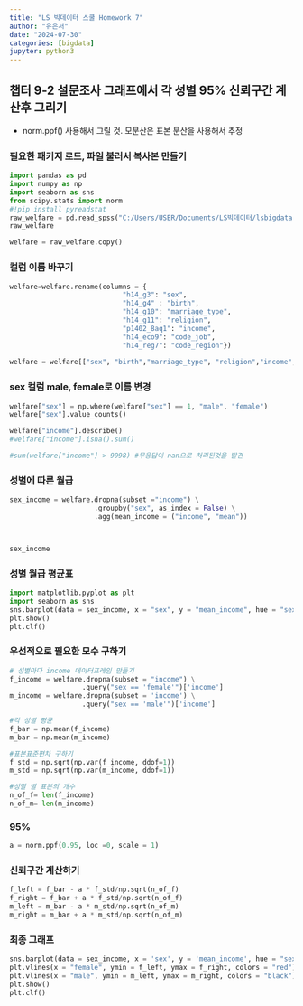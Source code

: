 ```yaml
---
title: "LS 빅데이터 스쿨 Homework 7"
author: "유은서"
date: "2024-07-30"
categories: [bigdata]
jupyter: python3
---
```

## 챕터 9-2 설문조사 그래프에서 각 성별 95% 신뢰구간 계산후 그리기

- norm.ppf() 사용해서 그릴 것. 모분산은 표본 분산을 사용해서 추정



### 필요한 패키지 로드, 파일 불러서 복사본 만들기
```python
import pandas as pd
import numpy as np
import seaborn as sns
from scipy.stats import norm
#!pip install pyreadstat
raw_welfare = pd.read_spss("C:/Users/USER/Documents/LS빅데이터/lsbigdata-project/data/koweps/Koweps_hpwc14_2019_beta2.sav")
raw_welfare

welfare = raw_welfare.copy()
```
### 컬럼 이름 바꾸기
```python
welfare=welfare.rename(columns = {
                            "h14_g3": "sex",
                            "h14_g4" : "birth",
                            "h14_g10": "marriage_type",
                            "h14_g11": "religion",
                            "p1402_8aq1": "income",
                            "h14_eco9": "code_job",
                            "h14_reg7": "code_region"})
                            
welfare = welfare[["sex", "birth","marriage_type", "religion","income","code_job","code_region"]]
```
### sex 컬럼 male, female로 이름 변경
```python
welfare["sex"] = np.where(welfare["sex"] == 1, "male", "female")
welfare["sex"].value_counts()

welfare["income"].describe()
#welfare["income"].isna().sum()

#sum(welfare["income"] > 9998) #무응답이 nan으로 처리된것을 발견
```
### 성별에 따른 월급
```python
sex_income = welfare.dropna(subset ="income") \
                     .groupby("sex", as_index = False) \
                     .agg(mean_income = ("income", "mean"))



sex_income
```
### 성별 월급 평균표
```python
import matplotlib.pyplot as plt
import seaborn as sns
sns.barplot(data = sex_income, x = "sex", y = "mean_income", hue = "sex")
plt.show()
plt.clf()
```
### 우선적으로 필요한 모수 구하기
```python
# 성별마다 income 데이터프레임 만들기
f_income = welfare.dropna(subset = "income") \
                  .query("sex == 'female'")['income']
m_income = welfare.dropna(subset = 'income') \
                  .query("sex == 'male'")['income']
```
```python
#각 성별 평균
f_bar = np.mean(f_income)
m_bar = np.mean(m_income)
```
```python
#표본표준편차 구하기
f_std = np.sqrt(np.var(f_income, ddof=1))
m_std = np.sqrt(np.var(m_income, ddof=1))
```
```python
#성별 별 표본의 개수
n_of_f= len(f_income)
n_of_m= len(m_income)
```
### 95%
```python
a = norm.ppf(0.95, loc =0, scale = 1)
```
### 신뢰구간 계산하기
```python
f_left = f_bar - a * f_std/np.sqrt(n_of_f)
f_right = f_bar + a * f_std/np.sqrt(n_of_f)
m_left = m_bar - a * m_std/np.sqrt(n_of_m)
m_right = m_bar + a * m_std/np.sqrt(n_of_m)
```
### 최종 그래프
```python
sns.barplot(data = sex_income, x = 'sex', y = 'mean_income', hue = "sex")
plt.vlines(x = "female", ymin = f_left, ymax = f_right, colors = "red")
plt.vlines(x = "male", ymin = m_left, ymax = m_right, colors = "black")
plt.show()
plt.clf()
```

